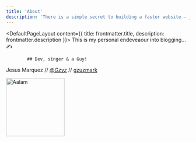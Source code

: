 ```yaml
---
title: 'About'
description: 'There is a simple secret to building a faster website — just ship less.'
---
```


<DefaultPageLayout content={{ title: frontmatter.title, description: frontmatter.description }}>
    <Prose>
            This is my personal endeveaour into blogging... ✍️

            ## Dev, singer & a Guy!
Jesus Marquez // [@_Gzvz_](https://twitter.com/_Gzvz_)  // [gzuzmark](https://github.com/gzuzmark)
            <div class="author">
                <img class="rounded-full" width="160" src="https://assets.website-files.com/5e51c674258ffe10d286d30a/5e5358878e2493fbea064dd9_peep-59.svg" title="Aalam" />
            </div>
    </Prose>
</DefaultPageLayout>
